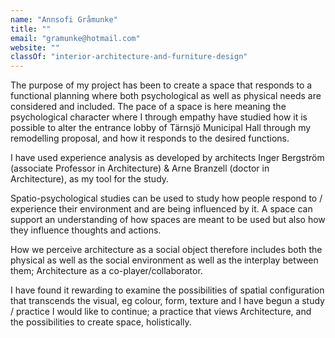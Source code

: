 ```yaml
---
name: "Annsofi Gråmunke"
title: ""
email: "gramunke@hotmail.com"
website: ""
classOf: "interior-architecture-and-furniture-design"
---
```





The purpose of my project has been to create a space that responds to a functional planning where both psychological as well as physical needs are considered and included. The pace of a space is here meaning the psychological character where I through empathy have studied how it is possible to alter the entrance lobby of Tärnsjö Municipal Hall through my remodelling proposal, and how it responds to the desired functions.

I have used experience analysis as developed by architects Inger Bergström (associate Professor in Architecture) & Arne Branzell (doctor in Architecture), as my tool for the study.

Spatio-psychological studies can be used to study how people respond to / experience their environment and are being influenced by it. A space can support an understanding of how spaces are meant to be used but also how they influence thoughts and actions.

How we perceive architecture as a social object therefore includes both the physical as well as the social environment as well as the interplay between them; Architecture as a co-player/collaborator.

I have found it rewarding to examine the possibilities of spatial configuration that transcends the visual, eg colour, form, texture and I have begun a study / practice I would like to continue; a practice that views Architecture, and the possibilities to create space, holistically.

<ImageZoom
  preview={preview221}
  zoom={zoom221}
  caption="Work in progress. Working on thin architectural paper, researching the pace of a space with a sketch process. <br> Photo: Sanna Lindberg"
  isTallImage={true}
/>

<ImageZoom
  preview={preview223}
  zoom={zoom223}
  caption="A picture from an investigation I did according to my work, where five architects replied on how they experienced the pace before and after new elements. 
The picture to the right illustrates a possible movement that could be carried out in a confident manner, as well as one movement that is less confident."
/>
